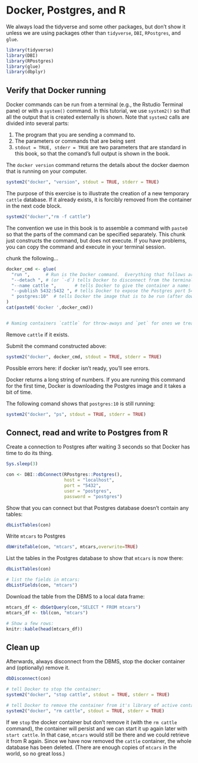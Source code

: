 # Docker, Postgres, and R

We always load the tidyverse and some other packages, but don't show it unless we are using packages other than `tidyverse`, `DBI`, `RPostgres`, and `glue`.
```r
library(tidyverse)
library(DBI)
library(RPostgres)
library(glue)
library(dbplyr)
```
## Verify that Docker running

Docker commands can be run from a terminal (e.g., the Rstudio Terminal pane) or with a `system()` command.  In this tutorial, we use `system2()` so that all the output that is created externally is shown.  Note that `system2` calls are divided into several parts:

1. The program that you are sending a command to.
2. The parameters or commands that are being sent
3. `stdout = TRUE, stderr = TRUE` are two parameters that are standard in this book, so that the comand's full output is shown in the book.

The `docker version` command returns the details about the docker daemon that is running on your computer.
```r
system2("docker", "version", stdout = TRUE, stderr = TRUE)
```

The purpose of this exercise is to illustrate the creation of a new temporary `cattle` database.  If it already exists, it is forcibly removed from the container in the next code block.

```r
system2("docker","rm -f cattle")
```

The convention we use in this book is to assemble a command with `paste0` so that the parts of the command can be specified separately.  This chunk just constructs the command, but does not execute.  If you have problems, you can copy the command and execute in your terminal session.

chunk the following... 
```r
docker_cmd <- glue(
  "run ",      # Run is the Docker command.  Everything that follows are `run` parameters.
  "--detach ", # (or `-d`) tells Docker to disconnect from the terminal / program issuing the command
  "--name cattle ",       # tells Docker to give the container a name: `cattle`
  "--publish 5432:5432 ", # tells Docker to expose the Postgres port 5432 to the local network with 5432
  " postgres:10"  # tells Docker the image that is to be run (after downloading if necessary)
)
cat(paste0('docker ',docker_cmd))


# Naming containers `cattle` for throw-aways and `pet` for ones we treasure and keep around.  :-)
```

Remove `cattle` if it exists.

Submit the command constructed above:
```r
system2("docker", docker_cmd, stdout = TRUE, stderr = TRUE)
```
Possible errors here: if docker isn't ready, you'll see errors.

Docker returns a long string of numbers.  If you are running this command for the first time, Docker is downloading the Postgres image and it takes a bit of time.

The following comand shows that `postgres:10` is still running:
```r
system2("docker", "ps", stdout = TRUE, stderr = TRUE)

```
## Connect, read and write to Postgres from R

Create a connection to Postgres after waiting 3 seconds so that Docker has time to do its thing.
```r
Sys.sleep(3)

con <- DBI::dbConnect(RPostgres::Postgres(),
                      host = "localhost",
                      port = "5432",
                      user = "postgres",
                      password = "postgres")
```

Show that you can connect but that Postgres database doesn't contain any tables:

```r
dbListTables(con)
```

Write `mtcars` to Postgres
```r
dbWriteTable(con, "mtcars", mtcars,overwrite=TRUE)
```

List the tables in the Postgres database to show that `mtcars` is now there:

```r
dbListTables(con)

# list the fields in mtcars:
dbListFields(con, "mtcars")
```

Download the table from the DBMS to a local data frame:
```r
mtcars_df <- dbGetQuery(con,"SELECT * FROM mtcars")
mtcars_df <- tbl(con, "mtcars")

# Show a few rows:
knitr::kable(head(mtcars_df))
```

## Clean up

Afterwards, always disconnect from the DBMS, stop the docker container and (optionally) remove it.
```r
dbDisconnect(con)

# tell Docker to stop the container:
system2("docker", "stop cattle", stdout = TRUE, stderr = TRUE)

# tell Docker to remove the container from it's library of active containers:
system2("docker", "rm cattle", stdout = TRUE, stderr = TRUE)
```

If we `stop` the docker container but don't remove it (with the `rm cattle` command), the container will persist and we can start it up again later with `start cattle`.  In that case, `mtcars` would still be there and we could retrieve it from R again.  Since we have now removed the `cattle` container, the whole database has been deleted.  (There are enough copies of `mtcars` in the world, so no great loss.)
